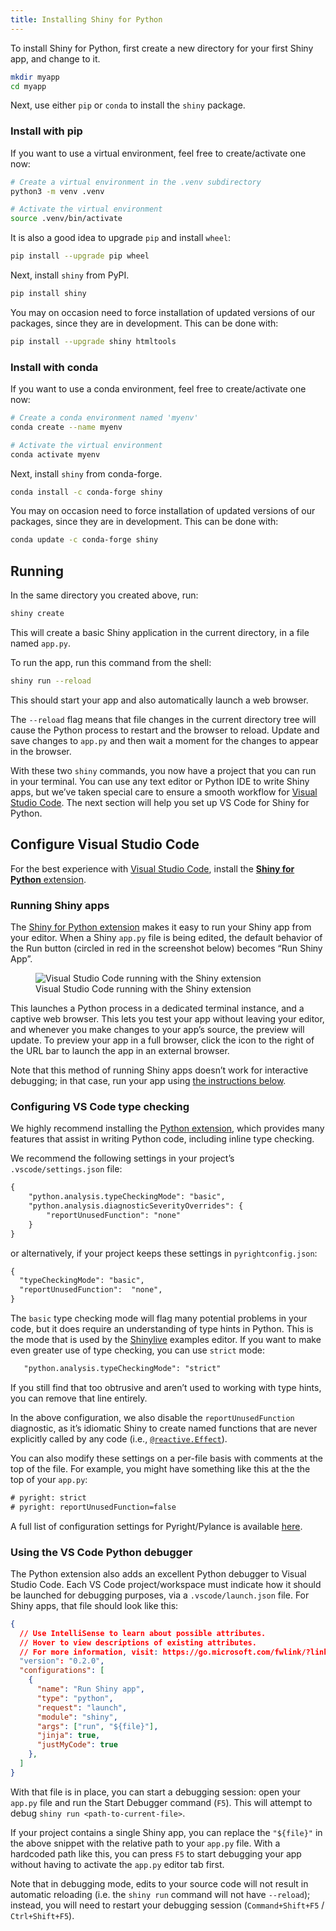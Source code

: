 ```yaml
---
title: Installing Shiny for Python
---
```


To install Shiny for Python, first create a new directory for your first Shiny app, and change to it.

```bash
mkdir myapp
cd myapp
```

Next, use either `pip` or `conda` to install the `shiny` package.

::: {.panel-tabset}

### Install with pip

If you want to use a virtual environment, feel free to create/activate one now:

```bash
# Create a virtual environment in the .venv subdirectory
python3 -m venv .venv

# Activate the virtual environment
source .venv/bin/activate
```

It is also a good idea to upgrade `pip` and install `wheel`:

```bash
pip install --upgrade pip wheel
```

Next, install `shiny` from PyPI.

```bash
pip install shiny
```

You may on occasion need to force installation of updated versions of our packages, since they are in development. This can be done with:

```bash
pip install --upgrade shiny htmltools
```

### Install with conda

If you want to use a conda environment, feel free to create/activate one now:

```bash
# Create a conda environment named 'myenv'
conda create --name myenv

# Activate the virtual environment
conda activate myenv
```

Next, install `shiny` from conda-forge.

```bash
conda install -c conda-forge shiny
```

You may on occasion need to force installation of updated versions of our packages, since they are in development. This can be done with:

```bash
conda update -c conda-forge shiny
```

:::

## Running

In the same directory you created above, run:

```bash
shiny create
```

This will create a basic Shiny application in the current directory, in a file named `app.py`.

To run the app, run this command from the shell:

```bash
shiny run --reload
```

This should start your app and also automatically launch a web browser.

The `--reload` flag means that file changes in the current directory tree will cause the Python process to restart and the browser to reload. Update and save changes to `app.py` and then wait a moment for the changes to appear in the browser.

With these two `shiny` commands, you now have a project that you can run in your terminal. You can use any text editor or Python IDE to write Shiny apps, but we've taken special care to ensure a smooth workflow for [Visual Studio Code][vscode]. The next section will help you set up VS Code for Shiny for Python.

## Configure Visual Studio Code

For the best experience with [Visual Studio Code][vscode], install the [**Shiny for Python** extension][vscode-shiny].

### Running Shiny apps

The [Shiny for Python extension][vscode-shiny] makes it easy to run your Shiny app from your editor. When a Shiny `app.py` file is being edited, the default behavior of the Run button (circled in red in the screenshot below) becomes "Run Shiny App".

![Visual Studio Code running with the Shiny extension](assets/vscode.png)

This launches a Python process in a dedicated terminal instance, and a captive web browser. This lets you test your app without leaving your editor, and whenever you make changes to your app's source, the preview will update. To preview your app in a full browser, click the icon to the right of the URL bar to launch the app in an external browser.

Note that this method of running Shiny apps doesn't work for interactive debugging; in that case, run your app using [the instructions below](#vsc-debug).

### Configuring VS Code type checking

We highly recommend installing the [Python extension][vscode-python], which provides many features that assist in writing Python code, including inline type checking.

We recommend the following settings in your project's `.vscode/settings.json` file:

```default
{
    "python.analysis.typeCheckingMode": "basic",
    "python.analysis.diagnosticSeverityOverrides": {
        "reportUnusedFunction": "none"
    }
}
```

or alternatively, if your project keeps these settings in `pyrightconfig.json`:

```default
{
  "typeCheckingMode": "basic",
  "reportUnusedFunction":  "none",
}
```

The `basic` type checking mode will flag many potential problems in your code, but it does require an understanding of type hints in Python. This is the mode that is used by the [Shinylive](https://shinylive.io) examples editor. If you want to make even greater use of type checking, you can use `strict` mode:

```default
   "python.analysis.typeCheckingMode": "strict"
```

If you still find that too obtrusive and aren't used to working with type hints, you can remove that line entirely.

In the above configuration, we also disable the `reportUnusedFunction` diagnostic, as it's idiomatic Shiny to create named functions that are never explicitly called by any code (i.e., [`@reactive.Effect`](reactive-programming.html)).


You can also modify these settings on a per-file basis with comments at the top of the file. For example, you might have something like this at the the top of your `app.py`:

```default
# pyright: strict
# pyright: reportUnusedFunction=false
```

A full list of configuration settings for Pyright/Pylance is available [here](https://github.com/microsoft/pyright/blob/main/docs/configuration.md).

### Using the VS Code Python debugger {#vsc-debug}

The Python extension also adds an excellent Python debugger to Visual Studio Code. Each VS Code project/workspace must indicate how it should be launched for debugging purposes, via a `.vscode/launch.json` file. For Shiny apps, that file should look like this:

```json
{
  // Use IntelliSense to learn about possible attributes.
  // Hover to view descriptions of existing attributes.
  // For more information, visit: https://go.microsoft.com/fwlink/?linkid=830387
  "version": "0.2.0",
  "configurations": [
    {
      "name": "Run Shiny app",
      "type": "python",
      "request": "launch",
      "module": "shiny",
      "args": ["run", "${file}"],
      "jinja": true,
      "justMyCode": true
    },
  ]
}
```

With that file is in place, you can start a debugging session: open your `app.py` file and run the Start Debugger command (`F5`). This will attempt to debug `shiny run <path-to-current-file>`.

If your project contains a single Shiny app, you can replace the `"${file}"` in the above snippet with the relative path to your `app.py` file. With a hardcoded path like this, you can press `F5` to start debugging your app without having to activate the `app.py` editor tab first.

Note that in debugging mode, edits to your source code will not result in automatic reloading (i.e. the `shiny run` command will not have `--reload`); instead, you will need to restart your debugging session (`Command+Shift+F5` / `Ctrl+Shift+F5`).


[vscode]: https://code.visualstudio.com/
[vscode-shiny]: https://marketplace.visualstudio.com/items?itemName=posit.shiny-python
[vscode-python]: https://marketplace.visualstudio.com/items?itemName=ms-python.python
